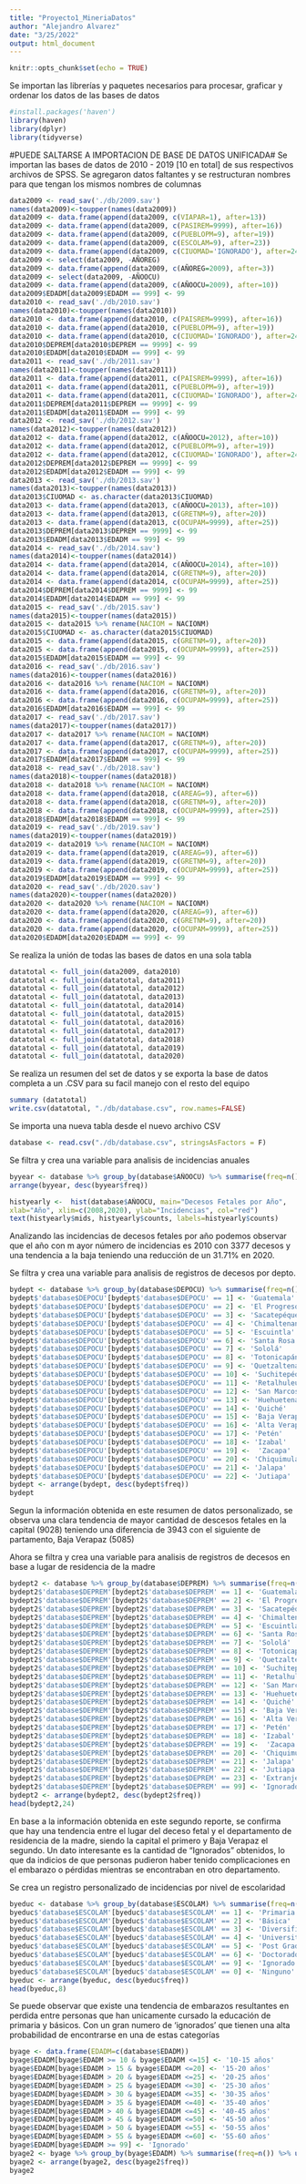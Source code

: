 ---
title: "Proyecto1_MineriaDatos"
author: "Alejandro Alvarez"
date: "3/25/2022"
output: html_document
---

```{r setup, include=FALSE}
knitr::opts_chunk$set(echo = TRUE)
```
 
Se importan las librerías y paquetes necesarios para procesar, graficar y ordenar los datos de las bases de datos
```{r library/package import, warning=FALSE, message=FALSE}
#install.packages('haven')
library(haven)
library(dplyr)
library(tidyverse)

```

#PUEDE SALTARSE A IMPORTACION DE BASE DE DATOS UNIFICADA# 
Se importan las bases de datos de 2010 - 2019 [10 en total] de sus respectivos archivos de SPSS. Se agregaron datos faltantes y se restructuran nombres para que tengan los mismos nombres de columnas
```{r importación de datasets}
data2009 <- read_sav('./db/2009.sav')
names(data2009)<-toupper(names(data2009))
data2009 <- data.frame(append(data2009, c(VIAPAR=1), after=13))
data2009 <- data.frame(append(data2009, c(PASIREM=9999), after=16))
data2009 <- data.frame(append(data2009, c(PUEBLOPM=9), after=19))
data2009 <- data.frame(append(data2009, c(ESCOLAM=9), after=23))
data2009 <- data.frame(append(data2009, c(CIUOMAD='IGNORADO'), after=24))
data2009 <- select(data2009, -AÑOREG)
data2009 <- data.frame(append(data2009, c(AÑOREG=2009), after=3))
data2009 <- select(data2009, -AÑOOCU)
data2009 <- data.frame(append(data2009, c(AÑOOCU=2009), after=10))
data2009$EDADM[data2009$EDADM == 999] <- 99
data2010 <- read_sav('./db/2010.sav')
names(data2010)<-toupper(names(data2010))
data2010 <- data.frame(append(data2010, c(PAISREM=9999), after=16))
data2010 <- data.frame(append(data2010, c(PUEBLOPM=9), after=19))
data2010 <- data.frame(append(data2010, c(CIUOMAD='IGNORADO'), after=24))
data2010$DEPREM[data2010$DEPREM == 9999] <- 99
data2010$EDADM[data2010$EDADM == 999] <- 99
data2011 <- read_sav('./db/2011.sav')
names(data2011)<-toupper(names(data2011))
data2011 <- data.frame(append(data2011, c(PAISREM=9999), after=16))
data2011 <- data.frame(append(data2011, c(PUEBLOPM=9), after=19))
data2011 <- data.frame(append(data2011, c(CIUOMAD='IGNORADO'), after=24))
data2011$DEPREM[data2011$DEPREM == 9999] <- 99
data2011$EDADM[data2011$EDADM == 999] <- 99
data2012 <- read_sav('./db/2012.sav')
names(data2012)<-toupper(names(data2012))
data2012 <- data.frame(append(data2012, c(AÑOOCU=2012), after=10))
data2012 <- data.frame(append(data2012, c(PUEBLOPM=9), after=19))
data2012 <- data.frame(append(data2012, c(CIUOMAD='IGNORADO'), after=24))
data2012$DEPREM[data2012$DEPREM == 9999] <- 99
data2012$EDADM[data2012$EDADM == 999] <- 99
data2013 <- read_sav('./db/2013.sav')
names(data2013)<-toupper(names(data2013))
data2013$CIUOMAD <- as.character(data2013$CIUOMAD) 
data2013 <- data.frame(append(data2013, c(AÑOOCU=2013), after=10))
data2013 <- data.frame(append(data2013, c(GRETNM=9), after=20))
data2013 <- data.frame(append(data2013, c(OCUPAM=9999), after=25))
data2013$DEPREM[data2013$DEPREM == 9999] <- 99
data2013$EDADM[data2013$EDADM == 999] <- 99
data2014 <- read_sav('./db/2014.sav')
names(data2014)<-toupper(names(data2014))
data2014 <- data.frame(append(data2014, c(AÑOOCU=2014), after=10))
data2014 <- data.frame(append(data2014, c(GRETNM=9), after=20))
data2014 <- data.frame(append(data2014, c(OCUPAM=9999), after=25))
data2014$DEPREM[data2014$DEPREM == 9999] <- 99
data2014$EDADM[data2014$EDADM == 999] <- 99
data2015 <- read_sav('./db/2015.sav')
names(data2015)<-toupper(names(data2015))
data2015 <- data2015 %>% rename(NACIOM = NACIONM)
data2015$CIUOMAD <- as.character(data2015$CIUOMAD) 
data2015 <- data.frame(append(data2015, c(GRETNM=9), after=20))
data2015 <- data.frame(append(data2015, c(OCUPAM=9999), after=25))
data2015$EDADM[data2015$EDADM == 999] <- 99
data2016 <- read_sav('./db/2016.sav')
names(data2016)<-toupper(names(data2016))
data2016 <- data2016 %>% rename(NACIOM = NACIONM)
data2016 <- data.frame(append(data2016, c(GRETNM=9), after=20))
data2016 <- data.frame(append(data2016, c(OCUPAM=9999), after=25))
data2016$EDADM[data2016$EDADM == 999] <- 99
data2017 <- read_sav('./db/2017.sav')
names(data2017)<-toupper(names(data2017))
data2017 <- data2017 %>% rename(NACIOM = NACIONM)
data2017 <- data.frame(append(data2017, c(GRETNM=9), after=20))
data2017 <- data.frame(append(data2017, c(OCUPAM=9999), after=25))
data2017$EDADM[data2017$EDADM == 999] <- 99
data2018 <- read_sav('./db/2018.sav')
names(data2018)<-toupper(names(data2018))
data2018 <- data2018 %>% rename(NACIOM = NACIONM)
data2018 <- data.frame(append(data2018, c(AREAG=9), after=6))
data2018 <- data.frame(append(data2018, c(GRETNM=9), after=20))
data2018 <- data.frame(append(data2018, c(OCUPAM=9999), after=25))
data2018$EDADM[data2018$EDADM == 999] <- 99
data2019 <- read_sav('./db/2019.sav')
names(data2019)<-toupper(names(data2019))
data2019 <- data2019 %>% rename(NACIOM = NACIONM)
data2019 <- data.frame(append(data2019, c(AREAG=9), after=6))
data2019 <- data.frame(append(data2019, c(GRETNM=9), after=20))
data2019 <- data.frame(append(data2019, c(OCUPAM=9999), after=25))
data2019$EDADM[data2019$EDADM == 999] <- 99
data2020 <- read_sav('./db/2020.sav')
names(data2020)<-toupper(names(data2020))
data2020 <- data2020 %>% rename(NACIOM = NACIONM)
data2020 <- data.frame(append(data2020, c(AREAG=9), after=6))
data2020 <- data.frame(append(data2020, c(GRETNM=9), after=20))
data2020 <- data.frame(append(data2020, c(OCUPAM=9999), after=25))
data2020$EDADM[data2020$EDADM == 999] <- 99
```

Se realiza la unión de todas las bases de datos en una sola tabla
```{r join del set de datos completo,  warning=FALSE, message=FALSE}
datatotal <- full_join(data2009, data2010)
datatotal <- full_join(datatotal, data2011)
datatotal <- full_join(datatotal, data2012)
datatotal <- full_join(datatotal, data2013)
datatotal <- full_join(datatotal, data2014)
datatotal <- full_join(datatotal, data2015)
datatotal <- full_join(datatotal, data2016)
datatotal <- full_join(datatotal, data2017)
datatotal <- full_join(datatotal, data2018)
datatotal <- full_join(datatotal, data2019)
datatotal <- full_join(datatotal, data2020)
```

Se realiza un resumen del set de datos y se exporta la base de datos completa a un .CSV para su facil manejo con el resto del equipo
```{r resumen del set de datos completo unificado }
summary (datatotal)
write.csv(datatotal, "./db/database.csv", row.names=FALSE)
```

Se importa una nueva tabla desde el nuevo archivo CSV 
```{r importación base de datos unificada}
database <- read.csv("./db/database.csv", stringsAsFactors = F)
```

Se filtra y crea una variable para analisis de incidencias anuales
```{r}
byyear <- database %>% group_by(database$AÑOOCU) %>% summarise(freq=n()) %>% ungroup()
arrange(byyear, desc(byyear$freq)) 
```
```{r}
histyearly <-  hist(database$AÑOOCU, main="Decesos Fetales por Año",
xlab="Año", xlim=c(2008,2020), ylab="Incidencias", col="red")
text(histyearly$mids, histyearly$counts, labels=histyearly$counts)
```


Analizando las incidencias de decesos fetales por año podemos observar que el año con m ayor número de incidencias es 2010 con 3377 decesos y una tendencia a la baja teniendo una reducción de un 31.71% en 2020.


Se filtra y crea una variable para analisis de registros de decesos por depto.
```{r}
bydept <- database %>% group_by(database$DEPOCU) %>% summarise(freq=n()) %>% ungroup()
bydept$'database$DEPOCU'[bydept$'database$DEPOCU' == 1] <- 'Guatemala'
bydept$'database$DEPOCU'[bydept$'database$DEPOCU' == 2] <- 'El Progreso'
bydept$'database$DEPOCU'[bydept$'database$DEPOCU' == 3] <- 'Sacatepéquez'
bydept$'database$DEPOCU'[bydept$'database$DEPOCU' == 4] <- 'Chimaltenango'
bydept$'database$DEPOCU'[bydept$'database$DEPOCU' == 5] <- 'Escuintla'
bydept$'database$DEPOCU'[bydept$'database$DEPOCU' == 6] <- 'Santa Rosa'
bydept$'database$DEPOCU'[bydept$'database$DEPOCU' == 7] <- 'Sololá'
bydept$'database$DEPOCU'[bydept$'database$DEPOCU' == 8] <- 'Totonicapán'
bydept$'database$DEPOCU'[bydept$'database$DEPOCU' == 9] <- 'Quetzaltenango'
bydept$'database$DEPOCU'[bydept$'database$DEPOCU' == 10] <- 'Suchitepéquez'
bydept$'database$DEPOCU'[bydept$'database$DEPOCU' == 11] <- 'Retalhuleu'
bydept$'database$DEPOCU'[bydept$'database$DEPOCU' == 12] <- 'San Marcos'
bydept$'database$DEPOCU'[bydept$'database$DEPOCU' == 13] <- 'Huehuetenango'
bydept$'database$DEPOCU'[bydept$'database$DEPOCU' == 14] <- 'Quiché'
bydept$'database$DEPOCU'[bydept$'database$DEPOCU' == 15] <- 'Baja Verapaz'
bydept$'database$DEPOCU'[bydept$'database$DEPOCU' == 16] <- 'Alta Verapaz'
bydept$'database$DEPOCU'[bydept$'database$DEPOCU' == 17] <- 'Petén'
bydept$'database$DEPOCU'[bydept$'database$DEPOCU' == 18] <- 'Izabal'
bydept$'database$DEPOCU'[bydept$'database$DEPOCU' == 19] <-  'Zacapa'
bydept$'database$DEPOCU'[bydept$'database$DEPOCU' == 20] <- 'Chiquimula'
bydept$'database$DEPOCU'[bydept$'database$DEPOCU' == 21] <- 'Jalapa'
bydept$'database$DEPOCU'[bydept$'database$DEPOCU' == 22] <- 'Jutiapa'
bydept <- arrange(bydept, desc(bydept$freq)) 
bydept
```

Segun la información obtenida en este resumen de datos personalizado, se observa una clara tendencia de mayor cantidad de descesos fetales en la capital (9028) teniendo una diferencia de 3943 con el siguiente de partamento, Baja Verapaz (5085)

Ahora se filtra y crea una variable para analisis de registros de decesos en base a lugar de residencia de la madre
```{r}
bydept2 <- database %>% group_by(database$DEPREM) %>% summarise(freq=n()) %>% ungroup()
bydept2$'database$DEPREM'[bydept2$'database$DEPREM' == 1] <- 'Guatemala'
bydept2$'database$DEPREM'[bydept2$'database$DEPREM' == 2] <- 'El Progreso'
bydept2$'database$DEPREM'[bydept2$'database$DEPREM' == 3] <- 'Sacatepéquez'
bydept2$'database$DEPREM'[bydept2$'database$DEPREM' == 4] <- 'Chimaltenango'
bydept2$'database$DEPREM'[bydept2$'database$DEPREM' == 5] <- 'Escuintla'
bydept2$'database$DEPREM'[bydept2$'database$DEPREM' == 6] <- 'Santa Rosa'
bydept2$'database$DEPREM'[bydept2$'database$DEPREM' == 7] <- 'Sololá'
bydept2$'database$DEPREM'[bydept2$'database$DEPREM' == 8] <- 'Totonicapán'
bydept2$'database$DEPREM'[bydept2$'database$DEPREM' == 9] <- 'Quetzaltenango'
bydept2$'database$DEPREM'[bydept2$'database$DEPREM' == 10] <- 'Suchitepéquez'
bydept2$'database$DEPREM'[bydept2$'database$DEPREM' == 11] <- 'Retalhuleu'
bydept2$'database$DEPREM'[bydept2$'database$DEPREM' == 12] <- 'San Marcos'
bydept2$'database$DEPREM'[bydept2$'database$DEPREM' == 13] <- 'Huehuetenango'
bydept2$'database$DEPREM'[bydept2$'database$DEPREM' == 14] <- 'Quiché'
bydept2$'database$DEPREM'[bydept2$'database$DEPREM' == 15] <- 'Baja Verapaz'
bydept2$'database$DEPREM'[bydept2$'database$DEPREM' == 16] <- 'Alta Verapaz'
bydept2$'database$DEPREM'[bydept2$'database$DEPREM' == 17] <- 'Petén'
bydept2$'database$DEPREM'[bydept2$'database$DEPREM' == 18] <- 'Izabal'
bydept2$'database$DEPREM'[bydept2$'database$DEPREM' == 19] <-  'Zacapa'
bydept2$'database$DEPREM'[bydept2$'database$DEPREM' == 20] <- 'Chiquimula'
bydept2$'database$DEPREM'[bydept2$'database$DEPREM' == 21] <- 'Jalapa'
bydept2$'database$DEPREM'[bydept2$'database$DEPREM' == 22] <- 'Jutiapa'
bydept2$'database$DEPREM'[bydept2$'database$DEPREM' == 23] <- 'Extranjero'
bydept2$'database$DEPREM'[bydept2$'database$DEPREM' == 99] <- 'Ignorado'
bydept2 <- arrange(bydept2, desc(bydept2$freq)) 
head(bydept2,24)
```

En base a la información obtenida en este segundo reporte, se confirma que hay una tendencia entre el lugar del deceso fetal y el departamento de residencia de la madre, siendo la capital el primero y Baja Verapaz el segundo. Un dato interesante es la cantidad de "Ignorados" obtenidos, lo que da indicios de que personas pudieron haber tenido complicaciones en el embarazo o pérdidas mientras se encontraban en otro departamento.



Se crea un registro personalizado de incidencias por nivel de escolaridad
```{r}
byeduc <- database %>% group_by(database$ESCOLAM) %>% summarise(freq=n()) %>% ungroup()
byeduc$'database$ESCOLAM'[byeduc$'database$ESCOLAM' == 1] <- 'Primaria'
byeduc$'database$ESCOLAM'[byeduc$'database$ESCOLAM' == 2] <- 'Básica'
byeduc$'database$ESCOLAM'[byeduc$'database$ESCOLAM' == 3] <- 'Diversificado'
byeduc$'database$ESCOLAM'[byeduc$'database$ESCOLAM' == 4] <- 'Universitario'
byeduc$'database$ESCOLAM'[byeduc$'database$ESCOLAM' == 5] <- 'Post Grado'
byeduc$'database$ESCOLAM'[byeduc$'database$ESCOLAM' == 6] <- 'Doctorado'
byeduc$'database$ESCOLAM'[byeduc$'database$ESCOLAM' == 9] <- 'Ignorado'
byeduc$'database$ESCOLAM'[byeduc$'database$ESCOLAM' == 0] <- 'Ninguno'
byeduc <- arrange(byeduc, desc(byeduc$freq)) 
head(byeduc,8)
```
Se puede observar que existe una tendencia de embarazos resultantes en perdida entre personas que han unicamente cursado la educación de primaria y básicos. Con un gran numero de 'ignorados' que tienen una alta probabilidad de encontrarse en una de estas categorías


```{r}

byage <- data.frame(EDADM=c(database$EDADM))
byage$EDADM[byage$EDADM >= 10 & byage$EDADM <=15] <- '10-15 años'
byage$EDADM[byage$EDADM > 15 & byage$EDADM <=20] <- '15-20 años'
byage$EDADM[byage$EDADM > 20 & byage$EDADM <=25] <- '20-25 años'
byage$EDADM[byage$EDADM > 25 & byage$EDADM <=30] <- '25-30 años'
byage$EDADM[byage$EDADM > 30 & byage$EDADM <=35] <- '30-35 años'
byage$EDADM[byage$EDADM > 35 & byage$EDADM <=40] <- '35-40 años'
byage$EDADM[byage$EDADM > 40 & byage$EDADM <=45] <- '40-45 años'
byage$EDADM[byage$EDADM > 45 & byage$EDADM <=50] <- '45-50 años'
byage$EDADM[byage$EDADM > 50 & byage$EDADM <=55] <- '50-55 años'
byage$EDADM[byage$EDADM > 55 & byage$EDADM <=60] <- '55-60 años'
byage$EDADM[byage$EDADM >= 99] <- 'Ignorado'
byage2 <- byage %>% group_by(byage$EDADM) %>% summarise(freq=n()) %>% ungroup()
byage2 <- arrange(byage2, desc(byage2$freq))
byage2
```


